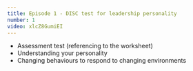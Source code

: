 ```yaml
---
title: Episode 1 - DISC test for leadership personality
number: 1
video: xlcZ8GumiEI
---
```


- Assessment test (referencing to the worksheet)
- Understanding your personality
- Changing behaviours to respond to changing environments
